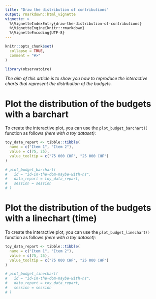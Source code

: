 ```yaml
---
title: "Draw the distribution of contributions"
output: rmarkdown::html_vignette
vignette: >
  %\VignetteIndexEntry{draw-the-distribution-of-contributions}
  %\VignetteEngine{knitr::rmarkdown}
  %\VignetteEncoding{UTF-8}
---
```


```r
knitr::opts_chunk$set(
  collapse = TRUE,
  comment = "#>"
)
```

```r
library(observatoire)
```

<!-- WARNING - This vignette is generated by {fusen} from dev/flat_plot_budget.Rmd: do not edit by hand -->

*The aim of this article is to show you how to reproduce the interactive charts that represent the distribution of the budgets.*


# Plot the distribution of the budgets with a barchart

To create the interactive plot, you can use the `plot_budget_barchart()` function as follows *(here with a toy dataset)*:


```r
toy_data_repart <- tibble::tibble(
  name = c("Item 1", "Item 2"),
  value = c(75, 25), 
  value_tooltip = c("75 000 CHF", "25 000 CHF")
)

# plot_budget_barchart(
#   id = "id-in-the-dom-maybe-with-ns",
#   data_repart = toy_data_repart,
#   session = session
# )
```

# Plot the distribution of the budgets with a linechart (time)

To create the interactive plot, you can use the `plot_budget_linechart()` function as follows *(here with a toy dataset)*:


```r
toy_data_repart <- tibble::tibble(
  name = c("Item 1", "Item 2"),
  value = c(75, 25), 
  value_tooltip = c("75 000 CHF", "25 000 CHF")
)

# plot_budget_linechart(
#   id = "id-in-the-dom-maybe-with-ns",
#   data_repart = toy_data_repart,
#   session = session
# )
```

